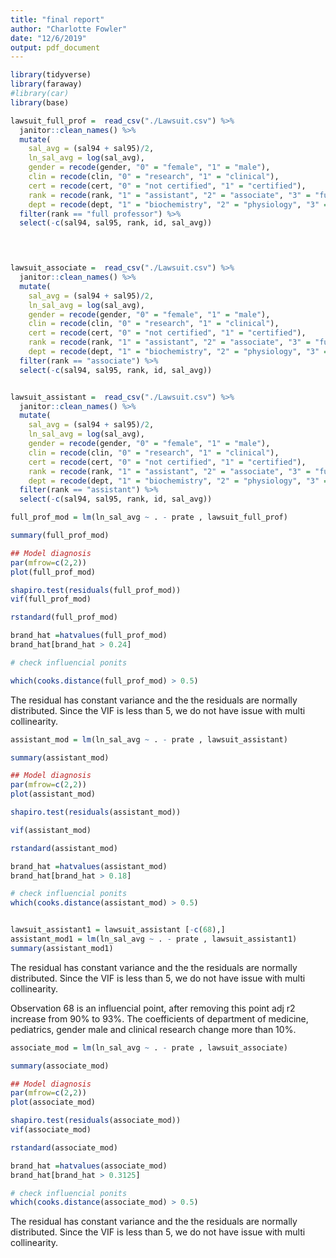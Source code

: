 ```yaml
---
title: "final report"
author: "Charlotte Fowler"
date: "12/6/2019"
output: pdf_document
---
```


```r
library(tidyverse)
library(faraway)
#library(car)
library(base)
```

```r
lawsuit_full_prof =  read_csv("./Lawsuit.csv") %>% 
  janitor::clean_names() %>% 
  mutate(
    sal_avg = (sal94 + sal95)/2, 
    ln_sal_avg = log(sal_avg), 
    gender = recode(gender, "0" = "female", "1" = "male"),
    clin = recode(clin, "0" = "research", "1" = "clinical"), 
    cert = recode(cert, "0" = "not certified", "1" = "certified"), 
    rank = recode(rank, "1" = "assistant", "2" = "associate", "3" = "full professor"),
    dept = recode(dept, "1" = "biochemistry", "2" = "physiology", "3" = "genetics", "4" = "pediatrics", "5" = "medicine", "6" = "surgery") ) %>% 
  filter(rank == "full professor") %>% 
  select(-c(sal94, sal95, rank, id, sal_avg))
  



lawsuit_associate =  read_csv("./Lawsuit.csv") %>% 
  janitor::clean_names() %>% 
  mutate(
    sal_avg = (sal94 + sal95)/2, 
    ln_sal_avg = log(sal_avg), 
    gender = recode(gender, "0" = "female", "1" = "male"),
    clin = recode(clin, "0" = "research", "1" = "clinical"), 
    cert = recode(cert, "0" = "not certified", "1" = "certified"), 
    rank = recode(rank, "1" = "assistant", "2" = "associate", "3" = "full professor"),
    dept = recode(dept, "1" = "biochemistry", "2" = "physiology", "3" = "genetics", "4" = "pediatrics", "5" = "medicine", "6" = "surgery") ) %>% 
  filter(rank == "associate") %>% 
  select(-c(sal94, sal95, rank, id, sal_avg))


lawsuit_assistant =  read_csv("./Lawsuit.csv") %>% 
  janitor::clean_names() %>% 
  mutate(
    sal_avg = (sal94 + sal95)/2, 
    ln_sal_avg = log(sal_avg), 
    gender = recode(gender, "0" = "female", "1" = "male"),
    clin = recode(clin, "0" = "research", "1" = "clinical"), 
    cert = recode(cert, "0" = "not certified", "1" = "certified"), 
    rank = recode(rank, "1" = "assistant", "2" = "associate", "3" = "full professor"),
    dept = recode(dept, "1" = "biochemistry", "2" = "physiology", "3" = "genetics", "4" = "pediatrics", "5" = "medicine", "6" = "surgery") ) %>% 
  filter(rank == "assistant") %>% 
  select(-c(sal94, sal95, rank, id, sal_avg))
```

```r
full_prof_mod = lm(ln_sal_avg ~ . - prate , lawsuit_full_prof)

summary(full_prof_mod)

## Model diagnosis
par(mfrow=c(2,2))
plot(full_prof_mod)

shapiro.test(residuals(full_prof_mod))
vif(full_prof_mod)

rstandard(full_prof_mod)

brand_hat =hatvalues(full_prof_mod)
brand_hat[brand_hat > 0.24]

# check influencial ponits

which(cooks.distance(full_prof_mod) > 0.5)

```

The residual has constant variance and the the residuals are normally distributed. Since the VIF is less than 5, we do not have issue with multi
collinearity. 

```r
assistant_mod = lm(ln_sal_avg ~ . - prate , lawsuit_assistant)

summary(assistant_mod)

## Model diagnosis
par(mfrow=c(2,2))
plot(assistant_mod)

shapiro.test(residuals(assistant_mod))

vif(assistant_mod)

rstandard(assistant_mod)

brand_hat =hatvalues(assistant_mod)
brand_hat[brand_hat > 0.18]

# check influencial ponits
which(cooks.distance(assistant_mod) > 0.5)


lawsuit_assistant1 = lawsuit_assistant [-c(68),]
assistant_mod1 = lm(ln_sal_avg ~ . - prate , lawsuit_assistant1)
summary(assistant_mod1)

```

The residual has constant variance and the the residuals are normally distributed. Since the VIF is less than 5, we do not have issue with multi
collinearity. 


Observation 68 is an influencial point, after removing this point adj r2 increase from 90% to 93%. The coefficients of department of medicine, pediatrics, gender male and clinical research change more than 10%.

```r
associate_mod = lm(ln_sal_avg ~ . - prate , lawsuit_associate)

summary(associate_mod)

## Model diagnosis
par(mfrow=c(2,2))
plot(associate_mod)

shapiro.test(residuals(associate_mod))
vif(associate_mod)

rstandard(associate_mod)

brand_hat =hatvalues(associate_mod)
brand_hat[brand_hat > 0.3125]

# check influencial ponits
which(cooks.distance(associate_mod) > 0.5)

```

The residual has constant variance and the the residuals are normally distributed. Since the VIF is less than 5, we do not have issue with multi
collinearity. 
